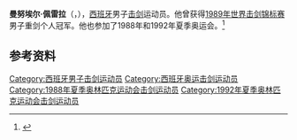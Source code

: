 {{NoteTA|G1=Sports}}
'''曼努埃尔·佩雷拉'''（{{lang-es|Manuel Pereira}}，{{bd|1961年|6月18日|}}），[[西班牙|西班牙]]男子[[击剑|击剑]]运动员。他曾获得[[1989年世界击剑锦标赛|1989年世界击剑锦标赛]]男子重剑个人冠军。他也参加了1988年和1992年夏季奥运会。<ref>{{Cite web|title=Manuel PEREIRA|url=https://www.olympic.org/manuel-pereira|accessdate=2021-03-13|date=2021-03-13|work=International Olympic Committee|language=en|archive-date=2020-11-26|archive-url=https://web.archive.org/web/20201126052217/https://www.olympic.org/manuel-pereira|dead-url=no}}</ref>

== 参考资料 ==
{{reflist}}

{{世界击剑锦标赛男子重剑个人冠军}}

{{Authority control}}
{{DEFAULTSORT:Pereira, Manuel}}
[[Category:西班牙男子击剑运动员|Category:西班牙男子击剑运动员]]
[[Category:西班牙奥运击剑运动员|Category:西班牙奥运击剑运动员]]
[[Category:1988年夏季奥林匹克运动会击剑运动员|Category:1988年夏季奥林匹克运动会击剑运动员]]
[[Category:1992年夏季奥林匹克运动会击剑运动员|Category:1992年夏季奥林匹克运动会击剑运动员]]